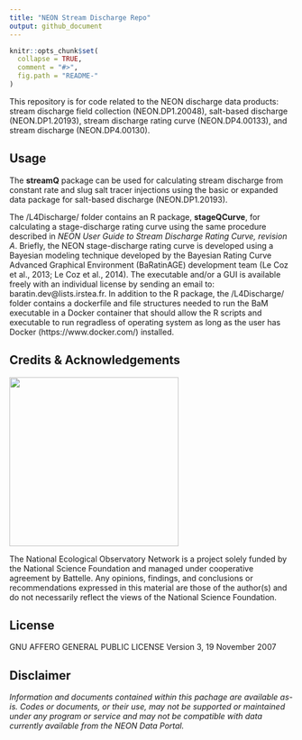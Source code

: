 ```yaml
---
title: "NEON Stream Discharge Repo"
output: github_document
---
```


<!-- README.md is generated from README.Rmd. Please edit that file -->

```r
knitr::opts_chunk$set(
  collapse = TRUE,
  comment = "#>",
  fig.path = "README-"
)

```
<!-- ****** Description ****** -->

This repository is for code related to the NEON discharge data products:  stream discharge field collection (NEON.DP1.20048), salt-based discharge (NEON.DP1.20193), stream discharge rating curve (NEON.DP4.00133), and stream discharge (NEON.DP4.00130).

<!-- ****** Usage ****** -->
## Usage
The **streamQ** package can be used for calculating stream discharge from constant rate and slug salt tracer injections using the basic or expanded data package for salt-based discharge (NEON.DP1.20193).

The /L4Discharge/ folder contains an R package, **stageQCurve**, for calculating a stage-discharge rating curve using the same procedure described in *NEON User Guide to Stream Discharge Rating Curve, revision A*. Briefly, the NEON stage-discharge rating curve is developed using a Bayesian modeling technique developed by the Bayesian Rating Curve Advanced Graphical Environment (BaRatinAGE) development team (Le Coz et al., 2013; Le Coz et al., 2014). The executable and/or a GUI is available freely with an individual license by sending an email to: baratin.dev@lists.irstea.fr. In addition to the R package, the /L4Discharge/ folder contains a dockerfile and file structures needed to run the BaM executable in a Docker container that should allow the R scripts and executable to run regradless of operating system as long as the user has Docker (https://www.docker.com/) installed.

<!-- ****** Acknowledgements ****** -->
## Credits & Acknowledgements

<!-- HTML tags to produce image, resize, add hyperlink. -->
<!-- ONLY WORKS WITH HTML or GITHUB documents -->
<a href="http://www.neonscience.org/">
<img src="logo.png" width="300px" />
</a>


<!-- Acknowledgements text -->
The National Ecological Observatory Network is a project solely funded by the National Science Foundation and managed under cooperative agreement by Battelle. Any opinions, findings, and conclusions or recommendations expressed in this material are those of the author(s) and do not necessarily reflect the views of the National Science Foundation.



<!-- ****** License ****** -->
## License

GNU AFFERO GENERAL PUBLIC LICENSE Version 3, 19 November 2007



<!-- ****** Disclaimer ****** -->
## Disclaimer

*Information and documents contained within this pachage are available as-is. Codes or documents, or their use, may not be supported or maintained under any program or service and may not be compatible with data currently available from the NEON Data Portal.*